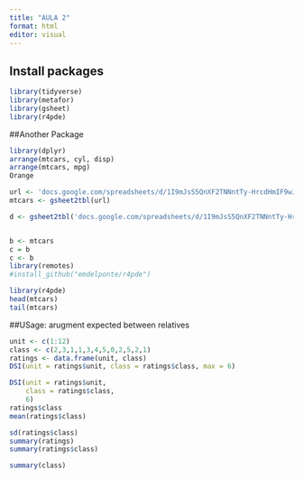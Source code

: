 ---
title: "AULA 2"
format: html
editor: visual
---

## Install packages

```{r}
library(tidyverse)
library(metafor)
library(gsheet)
library(r4pde)

```

##Another Package

```{r}
library(dplyr)
arrange(mtcars, cyl, disp)
arrange(mtcars, mpg)
Orange

url <- 'docs.google.com/spreadsheets/d/1I9mJsS5QnXF2TNNntTy-HrcdHmIF9wJ8ONYvEJTXSNo'
mtcars <- gsheet2tbl(url)

d <- gsheet2tbl('docs.google.com/spreadsheets/d/1I9mJsS5QnXF2TNNntTy-HrcdHmIF9wJ8ONYvEJTXSNo')


b <- mtcars
c = b
c <- b
library(remotes)
#install_github("emdelponte/r4pde")

library(r4pde)
head(mtcars)
tail(mtcars)
```

##USage: arugment expected between relatives

```{r}

unit <- c(1:12)
class <- c(2,3,1,1,3,4,5,0,2,5,2,1)
ratings <- data.frame(unit, class)
DSI(unit = ratings$unit, class = ratings$class, max = 6)

DSI(unit = ratings$unit, 
    class = ratings$class, 
    6)
ratings$class
mean(ratings$class)

sd(ratings$class)
summary(ratings)
summary(ratings$class)

summary(class)

```
